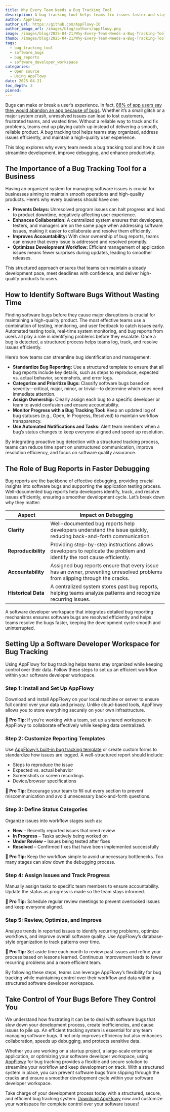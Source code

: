```yaml
---
title: Why Every Team Needs a Bug Tracking Tool
description: A bug tracking tool helps teams fix issues faster and stay organized. Learn how to track, prioritize, and resolve bugs efficiently with the right system.
author: AppFlowy
author_url: https://github.com/AppFlowy-IO
author_image_url: /images/blog/authors/appflowy.png
image: /images/blog/2025-04-21/Why-Every-Team-Needs-a-Bug-Tracking-Tool.png
thumb: /images/blog/2025-04-21/Why-Every-Team-Needs-a-Bug-Tracking-Tool.png
tags:
  - bug_tracking_tool
  - software_bugs
  - bug_reports
  - software_developer_workspace
categories:
  - Open source
  - Using AppFlowy
date: 2025-04-21
toc_depth: 3
pinned: 
---
```


Bugs can make or break a user’s experience. In
fact, [88% of app users say they would abandon an app because of bugs](https://www.shakebugs.com/blog/app-bugs-statistics/#In_2017_88_of_app_users_said_they_would_abandon_apps_because_of_bugs).
Whether it’s a small glitch or a major system crash, unresolved issues can lead to lost customers, frustrated teams, and
wasted time. Without a reliable way to track and fix problems, teams end up playing catch-up instead of delivering a
smooth, reliable product. A bug tracking tool helps teams stay organized, address issues efficiently, and maintain a
high-quality user experience.

This blog explores why every team needs a bug tracking tool and how it can streamline development, improve debugging,
and enhance productivity.

## The Importance of a Bug Tracking Tool for a Business

Having an organized system for managing software issues is crucial for businesses aiming to maintain smooth operations
and high-quality products. Here’s why every business should have one:

* **Prevents Delays:** Unresolved program issues can halt progress and lead to product downtime, negatively affecting
  user experience.
* **Enhances Collaboration:** A centralized system ensures that developers, testers, and managers are on the same page
  when addressing software issues, making it easier to collaborate and resolve them efficiently.
* **Improves Accountability:** With clear ownership of bug reports, teams can ensure that every issue is addressed and
  resolved promptly.
* **Optimizes Development Workflow:** Efficient management of application issues means fewer surprises during updates,
  leading to smoother releases.

This structured approach ensures that teams can maintain a steady development pace, meet deadlines with confidence, and
deliver high-quality products to users.

## How to Identify Software Bugs Without Wasting Time

Finding software bugs before they cause major disruptions is crucial for maintaining a high-quality product. The most
effective teams use a combination of testing, monitoring, and user feedback to catch issues early. Automated testing
tools, real-time system monitoring, and bug reports from users all play a role in identifying problems before they
escalate. Once a bug is detected, a structured process helps teams log, track, and resolve issues efficiently.

Here’s how teams can streamline bug identification and management:

* **Standardize Bug Reporting:** Use a structured template to ensure that all bug reports include key details, such as
  steps to reproduce, expected vs. actual behavior, screenshots, and error logs.
* **Categorize and Prioritize Bugs:** Classify software bugs based on severity—critical, major, minor, or trivial—to
  determine which ones need immediate attention.
* **Assign Ownership:** Clearly assign each bug to a specific developer or team to avoid confusion and ensure
  accountability.
* **Monitor Progress with a Bug Tracking Tool:** Keep an updated log of bug statuses (e.g., Open, In Progress, Resolved)
  to maintain workflow transparency.
* **Use Automated Notifications and Tasks:** Alert team members when a bug’s status changes to keep everyone aligned and
  speed up resolution.

By integrating proactive bug detection with a structured tracking process, teams can reduce time spent on unstructured
communication, improve resolution efficiency, and focus on software quality assurance.

## The Role of Bug Reports in Faster Debugging

Bug reports are the backbone of effective debugging, providing crucial insights into software bugs and supporting the
application testing process. Well-documented bug reports help developers identify, track, and resolve issues
efficiently, ensuring a smoother development cycle. Let’s break down why they matter:

| Aspect              | Impact on Debugging                                                                                                         |
|---------------------|-----------------------------------------------------------------------------------------------------------------------------|
| **Clarity**         | Well-documented bug reports help developers understand the issue quickly, reducing back-and-forth communication.            |
| **Reproducibility** | Providing step-by-step instructions allows developers to replicate the problem and identify the root cause efficiently.     |
| **Accountability**  | Assigned bug reports ensure that every issue has an owner, preventing unresolved problems from slipping through the cracks. |
| **Historical Data** | A centralized system stores past bug reports, helping teams analyze patterns and recognize recurring issues.                |

A software developer workspace that integrates detailed bug reporting mechanisms ensures software bugs are resolved
efficiently and helps teams resolve the bugs faster, keeping the development cycle smooth and uninterrupted.

## Setting Up a Software Developer Workspace for Bug Tracking

Using AppFlowy for bug tracking helps teams stay organized while keeping control over their data. Follow these steps to
set up an efficient workflow within your software developer workspace.

### Step 1: Install and Set Up AppFlowy

Download and install AppFlowy on your local machine or server to ensure full control over your data and privacy. Unlike
cloud-based tools, AppFlowy allows you to store everything securely on your own infrastructure.

**🔹 Pro Tip:** If you’re working with a team, set up a shared workspace in AppFlowy to collaborate effectively while
keeping data centralized.

### Step 2: Customize Reporting Templates

Use [AppFlowy’s built-in bug tracking template](https://appflowy.com/templates/engineering/ed7a9d24-f196-42c1-bbf4-89e1ef965ce0)
or create custom forms to standardize how issues are logged. A well-structured report should include:

* Steps to reproduce the issue
* Expected vs. actual behavior
* Screenshots or screen recordings
* Device/browser specifications

**🔹 Pro Tip:** Encourage your team to fill out every section to prevent miscommunication and avoid unnecessary
back-and-forth questions.

### Step 3: Define Status Categories

Organize issues into workflow stages such as:

* **New** – Recently reported issues that need review
* **In Progress** – Tasks actively being worked on
* **Under Review** – Issues being tested after fixes
* **Resolved** – Confirmed fixes that have been implemented successfully

**🔹 Pro Tip:** Keep the workflow simple to avoid unnecessary bottlenecks. Too many stages can slow down the debugging
process.

### Step 4: Assign Issues and Track Progress

Manually assign tasks to specific team members to ensure accountability. Update the status as progress is made so the
team stays informed.

**🔹 Pro Tip:** Schedule regular review meetings to prevent overlooked issues and keep everyone aligned.

### Step 5: Review, Optimize, and Improve

Analyze trends in reported issues to identify recurring problems, optimize workflows, and improve overall software
quality. Use AppFlowy’s database-style organization to track patterns over time.

**🔹 Pro Tip:** Set aside time each month to review past issues and refine your process based on lessons learned.
Continuous improvement leads to fewer recurring problems and a more efficient team.

By following these steps, teams can leverage AppFlowy’s flexibility for bug tracking while maintaining control over
their workflow and data within a structured software developer workspace.

## Take Control of Your Bugs Before They Control You

We understand how frustrating it can be to deal with software bugs that slow down your development process, create
inefficiencies, and cause issues to pile up. An efficient tracking system is essential for any team managing software
bugs. It not only improves efficiency but also enhances collaboration, speeds up debugging, and protects sensitive data.

Whether you are working on a startup project, a large-scale enterprise application, or optimizing your software
developer workspace, using [AppFlowy](https://appflowy.com/) for bug tracking provides a flexible and secure solution to
streamline your workflow and keep development on track. With a structured system in place, you can prevent software bugs
from slipping through the cracks and ensure a smoother development cycle within your software developer workspace.

Take charge of your development process today with a structured, secure, and efficient bug tracking
system. [Download AppFlowy](https://appflowy.com/download) now and customize your workspace for complete control over
your software issues\!